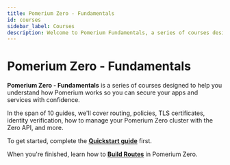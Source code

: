 ```yaml
---
title: Pomerium Zero - Fundamentals
id: courses
sidebar_label: Courses
description: Welcome to Pomerium Fundamentals, a series of courses designed to teach you the fundamentals of Pomerium so you can secure your applications with confidence.
---
```


# Pomerium Zero - Fundamentals

**Pomerium Zero - Fundamentals** is a series of courses designed to help you understand how Pomerium works so you can secure your apps and services with confidence.

In the span of 10 guides, we'll cover routing, policies, TLS certificates, identity verification, how to manage your Pomerium Zero cluster with the Zero API, and more.

To get started, complete the [**Quickstart guide**](/docs/quickstart) first.

When you're finished, learn how to [**Build Routes**](/docs/courses/zero-fundamentals/build-routes.mdx) in Pomerium Zero.

